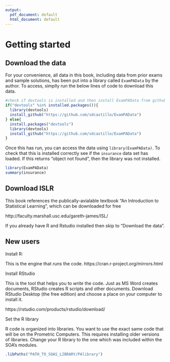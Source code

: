 ```yaml
---
output:
  pdf_document: default
  html_document: default
---
```

# Getting started 

## Download the data

For your convenience, all data in this book, including data from prior exams and sample solutions, has been put into a library called `ExamPAData` by the author.  To access, simplly run the below lines of code to download this data.

```r
#check if devtools is installed and then install ExamPAData from github
if("devtools" %in% installed.packages()){
  library(devtools)
  install_github("https://github.com/sdcastillo/ExamPAData")
} else{
  install.packages("devtools")
  library(devtools)
  install_github("https://github.com/sdcastillo/ExamPAData")
}
```

Once this has run, you can access the data using `library(ExamPAData)`.  To check that this is installed correctly see if the `insurance` data set has loaded.  If this returns "object not found", then the library was not installed.

```r
library(ExamPAData)
summary(insurance)
```

## Download ISLR

This book references the publically-avialable textbook "An Introduction to Statistical Learning", which can be downloaded for free

http://faculty.marshall.usc.edu/gareth-james/ISL/

If you already have R and Rstudio installed then skip to "Download the data". 

## New users

Install R:

This is the engine that *runs* the code.  https://cran.r-project.org/mirrors.html

Install RStudio

This is the tool that helps you to *write* the code.  Just as MS Word creates documents, RStudio creates R scripts and other documents.  Download RStudio Desktop (the free edition) and choose a place on your computer to install it.

https://rstudio.com/products/rstudio/download/

Set the R library

R code is organized into libraries.  You want to use the exact same code that will be on the Prometric Computers.  This requires installing older versions of libraries.  Change your R library to the one which was included within the SOA's modules.

```r
.libPaths("PATH_TO_SOAS_LIBRARY/PAlibrary")
```

